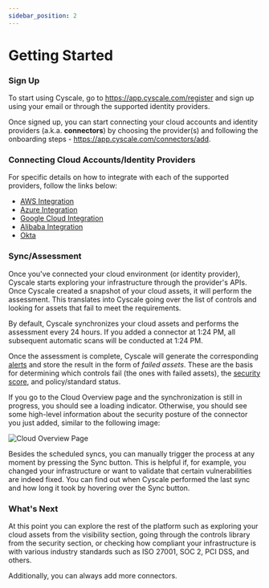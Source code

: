 ```yaml
---
sidebar_position: 2
---
```


# Getting Started

### Sign Up

To start using Cyscale, go to https://app.cyscale.com/register and sign up using your email or through the supported identity providers.

Once signed up, you can start connecting your cloud accounts and identity providers (a.k.a. **connectors**) by choosing the provider(s) and following the onboarding steps - https://app.cyscale.com/connectors/add.

### Connecting Cloud Accounts/Identity Providers

For specific details on how to integrate with each of the supported providers, follow the links below:

- [AWS Integration](./connectors/aws.mdx)
- [Azure Integration](./connectors/azure.mdx)
- [Google Cloud Integration](./connectors/gcp.mdx)
- [Alibaba Integration](./connectors/alibaba.mdx)
- [Okta](./connectors/okta.mdx)

### Sync/Assessment

Once you've connected your cloud environment (or identity provider), Cyscale starts exploring your infrastructure through the provider's APIs. Once Cyscale created a snapshot of your cloud assets, it will perform the assessment. This translates into Cyscale going over the list of controls and looking for assets that fail to meet the requirements.

By default, Cyscale synchronizes your cloud assets and performs the assessment every 24 hours. If you added a connector at 1:24 PM, all subsequent automatic scans will be conducted at 1:24 PM.

Once the assessment is complete, Cyscale will generate the corresponding [alerts](./security/alerts.md) and store the result in the form of _failed assets_. These are the basis for determining which controls fail (the ones with failed assets), the [security score](./security/security-score.mdx), and policy/standard status.

If you go to the Cloud Overview page and the synchronization is still in progress, you should see a loading indicator. Otherwise, you should see some high-level information about the security posture of the connector you just added, similar to the following image:

![Cloud Overview Page](/img/cloud-overview.png)

Besides the scheduled syncs, you can manually trigger the process at any moment by pressing the Sync button. This is helpful if, for example, you changed your infrastructure or want to validate that certain vulnerabilities are indeed fixed. You can find out when Cyscale performed the last sync and how long it took by hovering over the Sync button.

### What's Next

At this point you can explore the rest of the platform such as exploring your cloud assets from the visibility section, going through the controls library from the security section, or checking how compliant your infrastructure is with various industry standards such as ISO 27001, SOC 2, PCI DSS, and others.

Additionally, you can always add more connectors.
